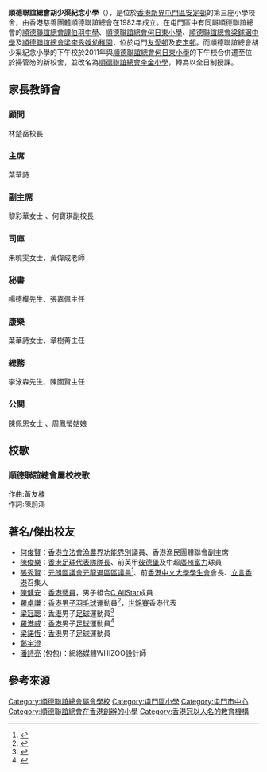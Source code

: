 
{{Infobox School
| name = 順德聯誼總會胡少渠紀念小學
| other_name = Shun Tak Fraternal Association Wu Siu Kui Memorial Primary School,<br> (S.T.F.A. W.S.K. M.P.S.)
| image = [[File:South_of_S.T.F.A._Wu_Siu_Kui_Memorial_Primary_School.jpg|280px]]
| motto = 文、行、忠、信
| established = 1982年二月<ref>《順德聯誼總會胡少渠紀念小學碑記》:何輝http://www.wsk.edu.hk/CustomPage/10/%E8%83%8C%E6%99%AF_image.jpg {{Wayback|url=http://www.wsk.edu.hk/CustomPage/10/%E8%83%8C%E6%99%AF_image.jpg |date=20160506071343 }}</ref>
| type = 津貼小學 (全日制)
| affiliation = [[順德聯誼總會|順德聯誼總會]]
| religion = 無
| magazine = 《校訊》<ref>順德聯誼總會胡少渠紀念小學校訊 2011年9月號http://www.wsk.edu.hk/CustomPage/30/schbooklet_2011sept.pdf{{dead link|date=2018年5月 |bot=InternetArchiveBot |fix-attempted=yes }}</ref>
| president = 廖漢輝太平紳士
| principal = 林楚岳先生
| vice_principal =何寳琪女士
| location = [[新界|新界]][[屯門|屯門]][[安定邨|安定邨]]第三座校舍<ref>學校地圖 http://www.wsk.edu.hk/CustomPage/openInIFrame.aspx?webPageId=15&nnnid=38 {{Wayback|url=http://www.wsk.edu.hk/CustomPage/openInIFrame.aspx?webPageId=15&nnnid=38 |date=20120204040721 }}</ref>
| tel = (852) 24503833
| fax = (852) 26183132
| website = http://www.wsk.edu.hk
}}

'''順德聯誼總會胡少渠紀念小學'''（{{lang-en|S.T.F.A. Wu Siu Kui Memorial Primary School}}），是位於[[香港|香港]][[新界|新界]][[屯門區|屯門區]][[安定邨|安定邨]]的第三座小學校舍，由香港慈善團體順德聯誼總會在1982年成立。在屯門區中有同屬順德聯誼總會的[[順德聯誼總會譚伯羽中學|順德聯誼總會譚伯羽中學]]、[[順德聯誼總會何日東小學|順德聯誼總會何日東小學]]、[[順德聯誼總會梁銶琚中學|順德聯誼總會梁銶琚中學]]及[[順德聯誼總會梁李秀娛幼稚園|順德聯誼總會梁李秀娛幼稚園]]，位於屯門[[友愛邨|友愛邨]]及[[安定邨|安定邨]]。而順德聯誼總會胡少渠紀念小學的下午校於2011年與[[順德聯誼總會何日東小學|順德聯誼總會何日東小學]]的下午校合併遷至位於掃管笏的新校舍，並改名為[[順德聯誼總會李金小學|順德聯誼總會李金小學]]，轉為以全日制授課。

==家長教師會==

===顧問===
林楚岳校長

===主席===
葉華詩

===副主席===
黎彩華女士 、何寶琪副校長

===司庫===
朱曉雯女士、黃偉成老師

===秘書===
楊德權先生、張嘉佩主任

===康樂===
葉華詩女士、章樹菁主任

===總務===
李泳森先生、陳國賢主任

===公關===
陳佩恩女士 、周鳳瑩姑娘

==校歌==
===順德聯誼總會屬校校歌===
作曲:黃友棣<br>
作詞:陳荊鴻
{{quote|
青雲遠接，香海揚芬。<br>
育才興學，愛眾親仁。<br>
文采鍾靈於鳳山兮，易地彌親。<br>
文采鍾靈於鳳山兮，易地彌親。<br>
樂群敬業，誼重情殷。<br>
造福社會，立己立人。
}}

==著名/傑出校友==
*[[何俊賢|何俊賢]]：[[香港立法會|香港立法會]][[漁農界功能界別|漁農界功能界別]]議員、香港漁民團體聯會副主席
*[[陳俊樂|陳俊樂]]：[[香港足球代表隊|香港足球代表隊隊長]]、前英甲[[彼德堡聯足球會|彼德堡]]及中超[[廣州富力|廣州富力]]球員
*[[張秀賢|張秀賢]]：[[元朗區議會|元朗區議會]][[元龍_(選區)|元龍選區]][[區議員|區議員]]<ref>{{cite news|url=https://www.hk01.com/%E6%94%BF%E6%83%85/402102/%E5%8D%80%E8%AD%B0%E6%9C%83%E9%81%B8%E8%88%89-%E9%84%BA%E4%BF%8A%E5%AE%87%E9%AB%98%E7%A5%A8%E9%80%A3%E4%BB%BB%E4%BF%9D%E8%B6%85%E5%8D%80%E5%85%A5%E5%A0%B4%E5%88%B8-%E5%B2%91%E6%95%96%E6%9A%89-%E5%BC%B5%E7%A7%80%E8%B3%A2%E5%A4%A7%E5%8B%9D|title=【區議會選舉】鄺俊宇高票連任保超區入場券　岑敖暉、張秀賢大勝|publisher=香港01|date=2019-11-25|accessdate=2019-11-25|archive-date=2020-07-03|archive-url=https://web.archive.org/web/20200703132621/https://www.hk01.com/%E6%94%BF%E6%83%85/402102/%E5%8D%80%E8%AD%B0%E6%9C%83%E9%81%B8%E8%88%89-%E9%84%BA%E4%BF%8A%E5%AE%87%E9%AB%98%E7%A5%A8%E9%80%A3%E4%BB%BB%E4%BF%9D%E8%B6%85%E5%8D%80%E5%85%A5%E5%A0%B4%E5%88%B8-%E5%B2%91%E6%95%96%E6%9A%89-%E5%BC%B5%E7%A7%80%E8%B3%A2%E5%A4%A7%E5%8B%9D|dead-url=no}}</ref>、前[[香港中文大學學生會|香港中文大學學生會]]會長、[[立言香港|立言香港]]召集人
*[[陳健安|陳健安]]：[[香港|香港]][[藝員|藝員]]，男子組合[[C_AllStar|C AllStar]]成員
*[[羅卓謙|羅卓謙]]：[[香港|香港]][[男子|男子]][[羽毛球|羽毛球]]運動員<ref name="全港小學區際羽毛球比賽">{{Cite web |url=http://www.hkssf-nt.org.hk/district/primary/OSA/OSA-0506.htm |title=傑出運動員名錄 全港小學區際羽毛球比賽，2005年/2006年 |access-date=2018-08-26 |archive-date=2018-08-26 |archive-url=https://web.archive.org/web/20180826150056/http://www.hkssf-nt.org.hk/district/primary/OSA/OSA-0506.htm |dead-url=yes }}</ref>，[[世界羽球錦標賽|世錦賽]]香港代表
*[[梁冠聰|梁冠聰]]：[[香港|香港]]男子[[足球|足球]]運動員<ref>{{cite web |url=https://hkfa.com/upload/nike5/2006/prize.pdf |title=NIKE 香港五人足球賽 2006 頒獎典禮 – 得獎名單 |last= |first= |date=2006 |website= |publisher=香港足球總會 |access-date=2019-03-21|quote= |archive-date=2019-03-21 |archive-url=https://web.archive.org/web/20190321131714/https://hkfa.com/upload/nike5/2006/prize.pdf |dead-url=no }}</ref>
*[[羅港威|羅港威]]：[[香港|香港]]男子[[足球|足球]]運動員<ref>{{cite web |url=http://www.hkssf-nt.org.hk/district/primary/Result/TM/AT/ACRO-TMAT-0304-Result.pdf |title=屯門區小學分會2003-2004 年度校際田徑比賽 |last= |first= |date=2004 |website= |publisher=香港學界體育聯會 |access-date=2019-03-21 |quote= |archive-date=2019-03-21 |archive-url=https://web.archive.org/web/20190321131743/http://www.hkssf-nt.org.hk/district/primary/Result/TM/AT/ACRO-TMAT-0304-Result.pdf |dead-url=yes }}</ref>
*[[梁諾恆|梁諾恆]]：[[香港|香港]]男子[[足球|足球]]運動員
*[[鄭宇澄|鄭宇澄]]
*[[潘詩亮|潘詩亮]] (包包)：網絡媒體WHIZOO設計師

==參考來源==
{{reflist}}

[[Category:順德聯誼總會屬會學校|Category:順德聯誼總會屬會學校]]

[[Category:屯門區小學|Category:屯門區小學]]
[[Category:屯門市中心|Category:屯門市中心]]
[[Category:順德聯誼總會在香港創辦的小學|Category:順德聯誼總會在香港創辦的小學]]
[[Category:香港冠以人名的教育機構|Category:香港冠以人名的教育機構]]